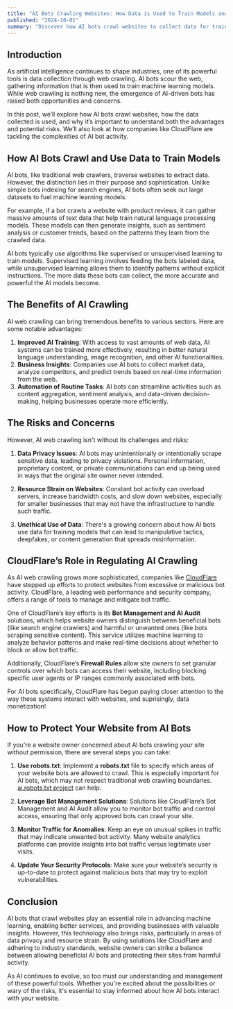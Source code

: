 ```yaml
---
title: "AI Bots Crawling Websites: How Data is Used to Train Models and What It Means for the Web"
published: "2024-10-01"
summary: "Discover how AI bots crawl websites to collect data for training machine learning models, the benefits and risks involved, and how CloudFlare is helping to regulate AI bot activity. Learn how to protect your site from unwanted bot traffic"
---
```


## Introduction

As artificial intelligence continues to shape industries, one of its powerful tools is data collection through web crawling. AI bots scour the web, gathering information that is then used to train machine learning models. While web crawling is nothing new, the emergence of AI-driven bots has raised both opportunities and concerns.

In this post, we’ll explore how AI bots crawl websites, how the data collected is used, and why it’s important to understand both the advantages and potential risks. We’ll also look at how companies like CloudFlare are tackling the complexities of AI bot activity.

## How AI Bots Crawl and Use Data to Train Models

AI bots, like traditional web crawlers, traverse websites to extract data. However, the distinction lies in their purpose and sophistication. Unlike simple bots indexing for search engines, AI bots often seek out large datasets to fuel machine learning models.

For example, if a bot crawls a website with product reviews, it can gather massive amounts of text data that help train natural language processing models. These models can then generate insights, such as sentiment analysis or customer trends, based on the patterns they learn from the crawled data.

AI bots typically use algorithms like supervised or unsupervised learning to train models. Supervised learning involves feeding the bots labeled data, while unsupervised learning allows them to identify patterns without explicit instructions. The more data these bots can collect, the more accurate and powerful the AI models become.

## **The Benefits of AI Crawling**

AI web crawling can bring tremendous benefits to various sectors. Here are some notable advantages:

1. **Improved AI Training**: With access to vast amounts of web data, AI systems can be trained more effectively, resulting in better natural language understanding, image recognition, and other AI functionalities.
2. **Business Insights**: Companies use AI bots to collect market data, analyze competitors, and predict trends based on real-time information from the web.
3. **Automation of Routine Tasks**: AI bots can streamline activities such as content aggregation, sentiment analysis, and data-driven decision-making, helping businesses operate more efficiently.

## **The Risks and Concerns**

However, AI web crawling isn't without its challenges and risks:

1. **Data Privacy Issues**: AI bots may unintentionally or intentionally scrape sensitive data, leading to privacy violations. Personal information, proprietary content, or private communications can end up being used in ways that the original site owner never intended.

2. **Resource Strain on Websites**: Constant bot activity can overload servers, increase bandwidth costs, and slow down websites, especially for smaller businesses that may not have the infrastructure to handle such traffic.

3. **Unethical Use of Data**: There's a growing concern about how AI bots use data for training models that can lead to manipulative tactics, deepfakes, or content generation that spreads misinformation.

## CloudFlare’s Role in Regulating AI Crawling

As AI web crawling grows more sophisticated, companies like [CloudFlare](https://www.cloudflare.com) have stepped up efforts to protect websites from excessive or malicious bot activity. CloudFlare, a leading web performance and security company, offers a range of tools to manage and mitigate bot traffic.

One of CloudFlare’s key efforts is its **Bot Management and AI Audit** solutions, which helps website owners distinguish between beneficial bots (like search engine crawlers) and harmful or unwanted ones (like bots scraping sensitive content). This service utilizes machine learning to analyze behavior patterns and make real-time decisions about whether to block or allow bot traffic.

Additionally, CloudFlare’s **Firewall Rules** allow site owners to set granular controls over which bots can access their website, including blocking specific user agents or IP ranges commonly associated with bots.

For AI bots specifically, CloudFlare has begun paying closer attention to the way these systems interact with websites, and suprisingly, data monetization!

## How to Protect Your Website from AI Bots

If you're a website owner concerned about AI bots crawling your site without permission, there are several steps you can take:

1. **Use robots.txt**: Implement a **robots.txt** file to specify which areas of your website bots are allowed to crawl. This is especially important for AI bots, which may not respect traditional web crawling boundaries. [ai.robots.txt project](https://github.com/ai-robots-txt/ai.robots.txt) can help.
2. **Leverage Bot Management Solutions**: Solutions like CloudFlare’s Bot Management and AI Audit allow you to monitor bot traffic and control access, ensuring that only approved bots can crawl your site.

3. **Monitor Traffic for Anomalies**: Keep an eye on unusual spikes in traffic that may indicate unwanted bot activity. Many website analytics platforms can provide insights into bot traffic versus legitimate user visits.

4. **Update Your Security Protocols**: Make sure your website’s security is up-to-date to protect against malicious bots that may try to exploit vulnerabilities.

## Conclusion

AI bots that crawl websites play an essential role in advancing machine learning, enabling better services, and providing businesses with valuable insights. However, this technology also brings risks, particularly in areas of data privacy and resource strain. By using solutions like CloudFlare and adhering to industry standards, website owners can strike a balance between allowing beneficial AI bots and protecting their sites from harmful activity.

As AI continues to evolve, so too must our understanding and management of these powerful tools. Whether you're excited about the possibilities or wary of the risks, it's essential to stay informed about how AI bots interact with your website.
